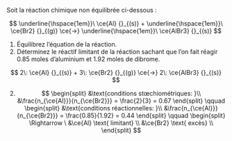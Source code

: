 ::: {.Exercise data-latex=""}

Soit la réaction chimique non équilibrée ci-dessous :

$$ \underline{\hspace{1em}}\ \ce{Al} {}_{(s)} +  \underline{\hspace{1em}}\ \ce{Br2} {}_{(g)} \ce{->}  \underline{\hspace{1em}}\ \ce{AlBr3} {}_{(s)} $$

1. Équilibrez l'équation de la réaction.
2. Déterminez le réactif limitant de la réaction sachant que l'on fait réagir 0.85 moles d'aluminium et 1.92 moles de dibrome.

\vspace{\stretch{1}}

:::

::: {.Answer data-latex=""}

$$ 2\: \ce{Al} {}_{(s)} + 3\: \ce{Br2} {}_{(g)} \ce{->} 2\: \ce{AlBr3} {}_{(s)} $$

2. $$ \begin{split}
  		&\text{conditions stœchiométriques: }\\
  		&\frac{n_{\ce{Al}}}{n_{\ce{Br2}}} = \frac{2}{3} = 0.67
  	\end{split}
  	\qquad
  	\begin{split}
  		&\text{conditions réactionnelles: }\\
  		&\frac{n_{\ce{Al}}}{n_{\ce{Br2}}} = \frac{0.85}{1.92} = 0.44
  	\end{split}
    \qquad
  	\begin{split}
  		\Rightarrow \ &\ce{Al} \text{ limitant} \\
  		&\ce{Br2} \text{ excès} \\
  	\end{split} $$

:::
